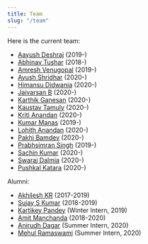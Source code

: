 ```yaml
---
title: Team
slug: "/team"
---
```


Here is the current team:

- [Aayush Deshraj](https://github.com/oyoot) (2019-)
- [Abhinav Tushar](https://lepisma.xyz) (2018-)
- [Amresh Venugopal](https://ltbringer.github.io/blog/) (2019-)
- [Ayush Shridhar](https://github.com/ayush-1506) (2020-)
- [Himansu Didwania](https://github.com/hdidwania) (2020-)
- [Jaivarsan B](https://github.com/greed2411) (2020-)
- [Karthik Ganesan](https://github.com/karthik19967829) (2020-)
- [Kaustav Tamuly](https://www.linkedin.com/in/kaustavtamuly/) (2020-)
- [Kriti Anandan](https://github.com/kritianandan98) (2020-)
- [Kumar Manas](https://github.com/janaab11/) (2019-)
- [Lohith Anandan](https://github.com/lohith-anandan) (2020-)
- [Pakhi Bamdev](https://github.com/Invince11) (2020-)
- [Prabhsimran Singh](https://github.com/pskrunner14) (2019-)
- [Sachin Kumar](https://sachinkum.github.io/) (2020-)
- [Swaraj Dalmia](https://github.com/swarajdalmia) (2020-)
- [Pushkal Katara](https://github.com/pushkalkatara) (2020-)

Alumni:
- [Akhilesh KR](https://github.com/akki2825) (2017-2019)
- [Sujay S Kumar](https://sujayskumar.com) (2018-2019)
- [Kartikey Pandey](https://github.com/pandeykartikey) (Winter Intern, 2019)
- [Amit Manchanda](https://github.com/a2tm7a) (2018-2020)
- [Anirudh Dagar](https://github.com/anirudhdagar) (Summer Intern, 2020)
- [Mehul Ramaswami](https://github.com/Mehul1107) (Summer Intern, 2020)
